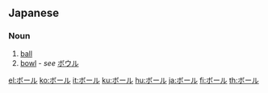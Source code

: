 ==Japanese==                                          
===Noun===
{{ja-noun|ka|rom=bōru|hidx=ほーる'}}

# [[ball]]
# [[bowl]] - ''see'' [[ボウル]]

[[el:ボール]]
[[ko:ボール]]
[[it:ボール]]
[[ku:ボール]]
[[hu:ボール]]
[[ja:ボール]]
[[fi:ボール]]
[[th:ボール]]